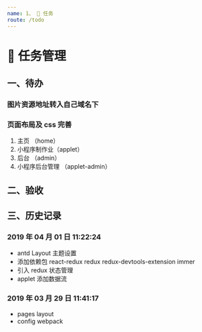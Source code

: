 ```yaml
---
name: 1、 📝 任务
route: /todo
---
```


# 📝 任务管理

## 一、待办

### 图片资源地址转入自己域名下

### 页面布局及 css 完善

1. 主页 （home）
2. 小程序制作业（applet）
3. 后台 （admin）
4. 小程序后台管理 （applet-admin）

## 二、验收

## 三、历史记录

### 2019 年 04 月 01 日 11:22:24

- antd Layout 主题设置
- 添加依赖包 react-redux redux redux-devtools-extension immer
- 引入 redux 状态管理
- applet 添加数据流

### 2019 年 03 月 29 日 11:41:17

- pages layout
- config webpack

